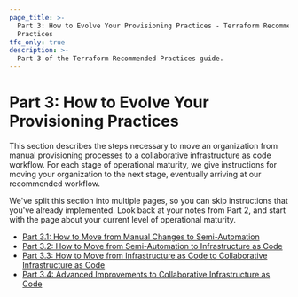 ```yaml
---
page_title: >-
  Part 3: How to Evolve Your Provisioning Practices - Terraform Recommended
  Practices
tfc_only: true
description: >-
  Part 3 of the Terraform Recommended Practices guide.
---
```


# Part 3: How to Evolve Your Provisioning Practices

This section describes the steps necessary to move an organization from manual provisioning processes to a collaborative infrastructure as code workflow. For each stage of operational maturity, we give instructions for moving your organization to the next stage, eventually arriving at our recommended workflow.

We've split this section into multiple pages, so you can skip instructions that you've already implemented. Look back at your notes from Part 2, and start with the page about your current level of operational maturity.

- [Part 3.1: How to Move from Manual Changes to Semi-Automation](/cloud-docs/recommended-practices/part3.1)
- [Part 3.2: How to Move from Semi-Automation to Infrastructure as Code](/cloud-docs/recommended-practices/part3.2)
- [Part 3.3: How to Move from Infrastructure as Code to Collaborative Infrastructure as Code](/cloud-docs/recommended-practices/part3.3)
- [Part 3.4: Advanced Improvements to Collaborative Infrastructure as Code](/cloud-docs/recommended-practices/part3.4)
